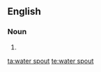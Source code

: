 ==English==

===Noun===
{{en-noun|sg=[[water]] [[spout]]}}

# {{alternative spelling of|waterspout}}

[[ta:water spout]]
[[te:water spout]]